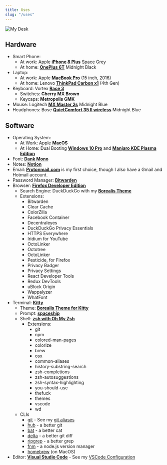 ```yaml
---
title: Uses
slug: "/uses"
---
```


![My Desk](./myDesk.jpg)

## Hardware

- Smart Phone:
  - At work: Apple [**iPhone 8 Plus**](https://www.apple.com/) Space Grey
  - At home: [**OnePlus 6T**](https://www.oneplus.com/) Midnight Black
- Laptop:
  - At work: Apple [**MacBook Pro**](https://www.apple.com/) (15 inch, 2016)
  - At home: Lenovo [**ThinkPad Carbon x1**](https://www.lenovo.com/) (4th Gen)
- Keyboard: Vortex [**Race 3**](http://www.vortexgear.tw/vortex2_2.asp?kind=47&kind2=225&kind3=&kind4=1044)
  - Switches: **Cherry MX Brown**
  - Keycaps: **Metropolis GMK**
- Mouse: Logitech [**MX Master 2s**](https://www.logitech.com/) Midnight Blue
- Headphones: Bose [**QuietComfort 35 II wireless**](https://www.bose.com) Midnight Blue

## Software

- Operating System:
  - At Work: Apple [**MacOS**](https://www.apple.com/de/macos/)
  - At Home: Dual Booting [**Windows 10 Pro**](https://www.microsoft.com/de-de/windows/get-windows-10) and [**Manjaro KDE Plasma Edition**](https://manjaro.org/download/#kde-plasma)
- Font: [**Dank Mono**](https://dank.sh)
- Notes: [**Notion**](https://www.notion.so/)
- Email: [**Protonmail.com**](https://protonmail.com/) is my first choice, though I also have a Gmail and Hotmail account.
- Password Manager: [**Bitwarden**](https://bitwarden.com/)
- Browser: [**Firefox Developer Edition**](https://www.mozilla.org/de/firefox/developer/)
  - Search Engine: DuckDuckGo with my [**Borealis Theme**](https://github.com/eckertalex/borealis-duckduckgo)
  - Extensions:
    - Bitwarden
    - Clear Cache
    - ColorZilla
    - Facebook Container
    - Decentraleyes
    - DuckDuckGo Privacy Essentials
    - HTTPS Everywhere
    - Iridium for YouTube
    - OctoLinker
    - Octotree
    - OctoLinker
    - Pesticide, for Firefox
    - Privacy Badger
    - Privacy Settings
    - React Developer Tools
    - Redux DevTools
    - uBlock Origin
    - Wappalyzer
    - WhatFont
- Terminal: [**Kitty**](https://sw.kovidgoyal.net/kitty/)
  - Theme: [**Borealis Theme for Kitty**](https://github.com/eckertalex/borealis-kitty)
  - Prompt: [**spaceship**](https://github.com/denysdovhan/spaceship-prompt)
  - Shell: [**zsh with Oh My Zsh**](https://ohmyz.sh/)
    - Extensions:
      - git
      - npm
      - colored-man-pages
      - colorize
      - brew
      - osx
      - common-aliases
      - history-substring-search
      - zsh-completions
      - zsh-autosuggestions
      - zsh-syntax-highlighting
      - you-should-use
      - thefuck
      - themes
      - vscode
      - wd
  - CLIs
    - [git](https://git-scm.com/) - See my [git aliases](./gitaliases)
    - [hub](https://github.com/github/hub) - a better git
    - [bat](https://github.com/sharkdp/bat) - a better cat
    - [delta](https://github.com/dandavison/delta) - a better git diff
    - [ripgrep](https://github.com/BurntSushi/ripgrep) - a better grep 
    - [fnm](https://github.com/Schniz/fnm) - a node.js version manager 
    - [homebrew](https://brew.sh/) (on MacOS)
- Editor: [**Visual Studio Code**](https://code.visualstudio.com/insiders/) - See my [VSCode Configuration](./vscode)
